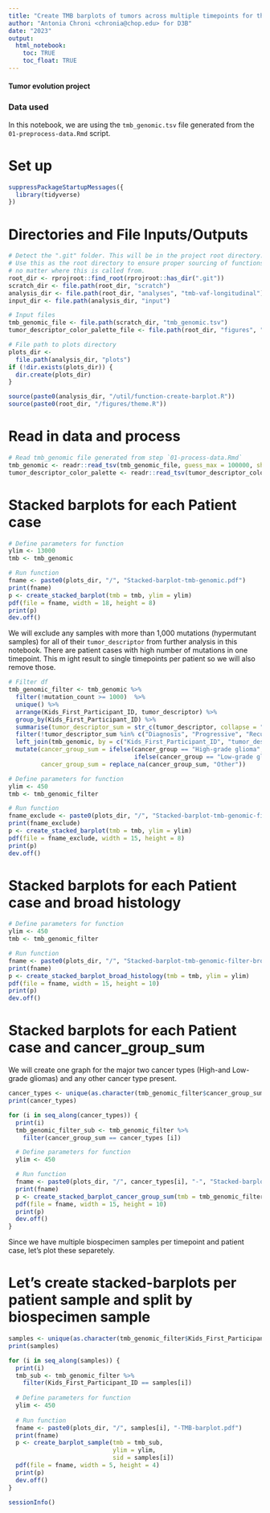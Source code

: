 ```yaml
---
title: "Create TMB barplots of tumors across multiple timepoints for thr autopsy samples in the PBTA Cohort"
author: "Antonia Chroni <chronia@chop.edu> for D3B"
date: "2023"
output:
  html_notebook:
    toc: TRUE
    toc_float: TRUE
---
```


#### Tumor evolution project 

### Data used 
In this notebook, we are using the `tmb_genomic.tsv` file generated from the `01-preprocess-data.Rmd` script.

# Set up
```r
suppressPackageStartupMessages({
  library(tidyverse)
})
```

# Directories and File Inputs/Outputs
```r
# Detect the ".git" folder. This will be in the project root directory.
# Use this as the root directory to ensure proper sourcing of functions
# no matter where this is called from.
root_dir <- rprojroot::find_root(rprojroot::has_dir(".git"))
scratch_dir <- file.path(root_dir, "scratch")
analysis_dir <- file.path(root_dir, "analyses", "tmb-vaf-longitudinal") 
input_dir <- file.path(analysis_dir, "input")

# Input files
tmb_genomic_file <- file.path(scratch_dir, "tmb_genomic.tsv")
tumor_descriptor_color_palette_file <- file.path(root_dir, "figures", "palettes", "tumor_descriptor_color_palette.tsv")

# File path to plots directory
plots_dir <-
  file.path(analysis_dir, "plots")
if (!dir.exists(plots_dir)) {
  dir.create(plots_dir)
}

source(paste0(analysis_dir, "/util/function-create-barplot.R"))
source(paste0(root_dir, "/figures/theme.R"))
```

# Read in data and process
```r
# Read tmb_genomic file generated from step `01-process-data.Rmd`
tmb_genomic <- readr::read_tsv(tmb_genomic_file, guess_max = 100000, show_col_types = FALSE)
tumor_descriptor_color_palette <- readr::read_tsv(tumor_descriptor_color_palette_file, guess_max = 100000, show_col_types = FALSE)

```

# Stacked barplots for each Patient case
```r
# Define parameters for function
ylim <- 13000
tmb <- tmb_genomic

# Run function
fname <- paste0(plots_dir, "/", "Stacked-barplot-tmb-genomic.pdf")
print(fname)
p <- create_stacked_barplot(tmb = tmb, ylim = ylim)
pdf(file = fname, width = 18, height = 8)
print(p)
dev.off()
```

We will exclude any samples with more than 1,000 mutations (hypermutant samples) for all of their `tumor_descriptor` from further analysis in this notebook. There are patient cases with high number of mutations in one timepoint. This m ight result to single timepoints per patient so we will also remove those.

```r
# Filter df
tmb_genomic_filter <- tmb_genomic %>%
  filter(!mutation_count >= 1000)  %>%
  unique() %>% 
  arrange(Kids_First_Participant_ID, tumor_descriptor) %>%
  group_by(Kids_First_Participant_ID) %>%
  summarise(tumor_descriptor_sum = str_c(tumor_descriptor, collapse = ";")) %>% 
  filter(!tumor_descriptor_sum %in% c("Diagnosis", "Progressive", "Recurrence")) %>% 
  left_join(tmb_genomic, by = c("Kids_First_Participant_ID", "tumor_descriptor_sum")) %>% 
  mutate(cancer_group_sum = ifelse(cancer_group == "High-grade glioma", "High-grade glioma",
                                   ifelse(cancer_group == "Low-grade glioma", "Low-grade glioma", "Other")),
         cancer_group_sum = replace_na(cancer_group_sum, "Other"))

# Define parameters for function
ylim <- 450
tmb <- tmb_genomic_filter

# Run function
fname_exclude <- paste0(plots_dir, "/", "Stacked-barplot-tmb-genomic-filter.pdf")
print(fname_exclude)
p <- create_stacked_barplot(tmb = tmb, ylim = ylim)
pdf(file = fname_exclude, width = 15, height = 8)
print(p)
dev.off()
```

# Stacked barplots for each Patient case and broad histology
```r
# Define parameters for function
ylim <- 450
tmb <- tmb_genomic_filter

# Run function
fname <- paste0(plots_dir, "/", "Stacked-barplot-tmb-genomic-filter-broad-histology.pdf")
print(fname)
p <- create_stacked_barplot_broad_histology(tmb = tmb, ylim = ylim)
pdf(file = fname, width = 15, height = 10)
print(p)
dev.off()
```

# Stacked barplots for each Patient case and cancer_group_sum
We will create one graph for the major two cancer types (High-and Low-grade gliomas) and any other cancer type present.

```r
cancer_types <- unique(as.character(tmb_genomic_filter$cancer_group_sum))
print(cancer_types)

for (i in seq_along(cancer_types)) {
  print(i)
  tmb_genomic_filter_sub <- tmb_genomic_filter %>%
    filter(cancer_group_sum == cancer_types [i])

  # Define parameters for function
  ylim <- 450

  # Run function
  fname <- paste0(plots_dir, "/", cancer_types[i], "-", "Stacked-barplot-tmb-genomic-filter.pdf")
  print(fname)
  p <- create_stacked_barplot_cancer_group_sum(tmb = tmb_genomic_filter_sub, ylim = ylim, ct_id = cancer_types[i])
  pdf(file = fname, width = 15, height = 10)
  print(p)
  dev.off()
}
```

Since we have multiple biospecimen samples per timepoint and patient case, let's plot these separetely.

# Let's create stacked-barplots per patient sample and split by biospecimen sample
```r
samples <- unique(as.character(tmb_genomic_filter$Kids_First_Participant_ID))
print(samples)

for (i in seq_along(samples)) {
  print(i)
  tmb_sub <- tmb_genomic_filter %>%
    filter(Kids_First_Participant_ID == samples[i])
  
  # Define parameters for function
  ylim <- 450
  
  # Run function
  fname <- paste0(plots_dir, "/", samples[i], "-TMB-barplot.pdf")
  print(fname)
  p <- create_barplot_sample(tmb = tmb_sub,
                             ylim = ylim,
                             sid = samples[i])
  pdf(file = fname, width = 5, height = 4)
  print(p)
  dev.off()
}
```


```r
sessionInfo()
```
